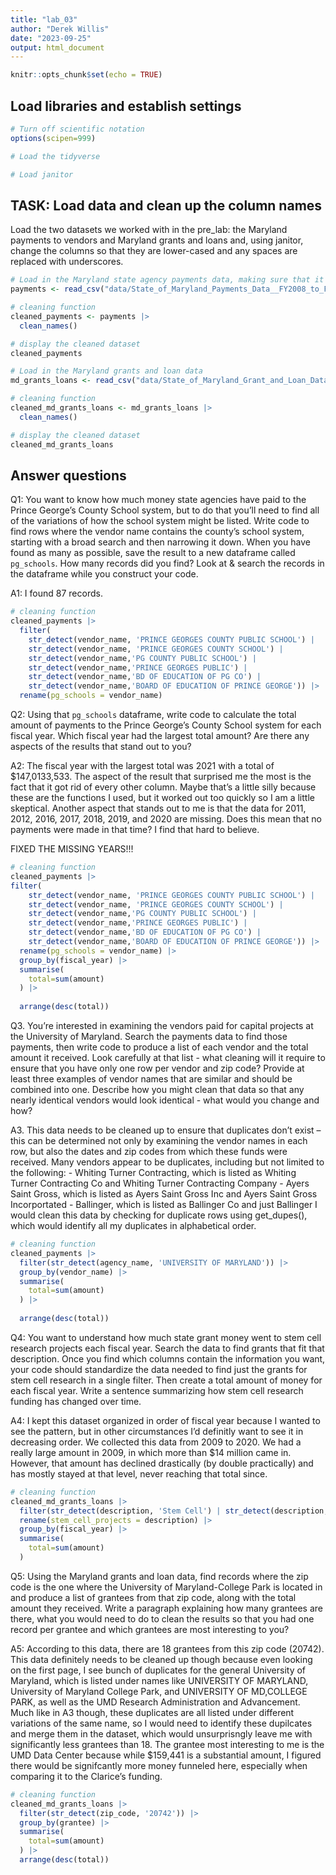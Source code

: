 ```yaml
---
title: "lab_03"
author: "Derek Willis"
date: "2023-09-25"
output: html_document
---
```


```r
knitr::opts_chunk$set(echo = TRUE)
```

## Load libraries and establish settings

```r
# Turn off scientific notation
options(scipen=999)

# Load the tidyverse

# Load janitor
```

## TASK: Load data and clean up the column names

Load the two datasets we worked with in the pre_lab: the Maryland payments to vendors and Maryland grants and loans and, using janitor, change the columns so that they are lower-cased and any spaces are replaced with underscores.

```r
# Load in the Maryland state agency payments data, making sure that it correctly sets the datatypes using all of the rows
payments <- read_csv("data/State_of_Maryland_Payments_Data__FY2008_to_FY2024.csv", guess_max=373564)

# cleaning function
cleaned_payments <- payments |>
  clean_names()

# display the cleaned dataset
cleaned_payments

# Load in the Maryland grants and loan data
md_grants_loans <- read_csv("data/State_of_Maryland_Grant_and_Loan_Data__FY2009_to_FY2022.csv")

# cleaning function
cleaned_md_grants_loans <- md_grants_loans |>
  clean_names()

# display the cleaned dataset
cleaned_md_grants_loans
```

## Answer questions

Q1: You want to know how much money state agencies have paid to the Prince George's County School system, but to do that you'll need to find all of the variations of how the school system might be listed. Write code to find rows where the vendor name contains the county's school system, starting with a broad search and then narrowing it down. When you have found as many as possible, save the result to a new dataframe called `pg_schools`. How many records did you find? Look at & search the records in the dataframe while you construct your code.

A1: I found 87 records.

```r
# cleaning function
cleaned_payments |>
  filter(
    str_detect(vendor_name, 'PRINCE GEORGES COUNTY PUBLIC SCHOOL') | 
    str_detect(vendor_name, 'PRINCE GEORGES COUNTY SCHOOL') |
    str_detect(vendor_name,'PG COUNTY PUBLIC SCHOOL') |
    str_detect(vendor_name,'PRINCE GEORGES PUBLIC') |
    str_detect(vendor_name,'BD OF EDUCATION OF PG CO') |
    str_detect(vendor_name,'BOARD OF EDUCATION OF PRINCE GEORGE')) |>
  rename(pg_schools = vendor_name)

```

Q2: Using that `pg_schools` dataframe, write code to calculate the total amount of payments to the Prince George's County School system for each fiscal year. Which fiscal year had the largest total amount? Are there any aspects of the results that stand out to you?

A2: The fiscal year with the largest total was 2021 with a total of $147,0133,533. The aspect of the result that surprised me the most is the fact that it got rid of every other column. Maybe that's a little silly because these are the functions I used, but it worked out too quickly so I am a little skeptical. Another aspect that stands out to me is that the data for 2011, 2012, 2016, 2017, 2018, 2019, and 2020 are missing. Does this mean that no payments were made in that time? I find that hard to believe.

FIXED THE MISSING YEARS!!!

```r
# cleaning function
cleaned_payments |>
filter(
    str_detect(vendor_name, 'PRINCE GEORGES COUNTY PUBLIC SCHOOL') | 
    str_detect(vendor_name, 'PRINCE GEORGES COUNTY SCHOOL') |
    str_detect(vendor_name,'PG COUNTY PUBLIC SCHOOL') |
    str_detect(vendor_name,'PRINCE GEORGES PUBLIC') |
    str_detect(vendor_name,'BD OF EDUCATION OF PG CO') |
    str_detect(vendor_name,'BOARD OF EDUCATION OF PRINCE GEORGE')) |>
  rename(pg_schools = vendor_name) |>
  group_by(fiscal_year) |>
  summarise(
    total=sum(amount)
  ) |>
  
  arrange(desc(total))
```

Q3. You're interested in examining the vendors paid for capital projects at the University of Maryland. Search the payments data to find those payments, then write code to produce a list of each vendor and the total amount it received. Look carefully at that list - what cleaning will it require to ensure that you have only one row per vendor and zip code? Provide at least three examples of vendor names that are similar and should be combined into one. Describe how you might clean that data so that any nearly identical vendors would look identical - what would you change and how?

A3. This data needs to be cleaned up to ensure that duplicates don't exist -- this can be determined not only by examining the vendor names in each row, but also the dates and zip codes from which these funds were received. Many vendors appear to be duplicates, including but not limited to the following: 
 - Whiting Turner Contracting, which is listed as Whiting Turner Contracting Co and Whiting Turner Contracting Company
 - Ayers Saint Gross, which is listed as Ayers Saint Gross Inc and Ayers Saint Gross Incorportated
 - Ballinger, which is listed as Ballinger Co and just Ballinger
I would clean this data by checking for duplicate rows using get_dupes(), which would identify all my duplicates in alphabetical order. 

```r
# cleaning function
cleaned_payments |>
  filter(str_detect(agency_name, 'UNIVERSITY OF MARYLAND')) |>
  group_by(vendor_name) |>
  summarise(
    total=sum(amount)
  ) |>
  
  arrange(desc(total))
```

Q4: You want to understand how much state grant money went to stem cell research projects each fiscal year. Search the data to find grants that fit that description. Once you find which columns contain the information you want, your code should standardize the data needed to find just the grants for stem cell research in a single filter. Then create a total amount of money for each fiscal year. Write a sentence summarizing how stem cell research funding has changed over time.

A4: I kept this dataset organized in order of fiscal year because I wanted to see the pattern, but in other circumstances I'd definitly want to see it in decreasing order. We collected this data from 2009 to 2020. We had a really large amount in 2009, in which more than $14 million came in. However, that amount has declined drastically (by double practically) and has mostly stayed at that level, never reaching that total since. 

```r
# cleaning function
cleaned_md_grants_loans |>
  filter(str_detect(description, 'Stem Cell') | str_detect(description, 'STEM CELL')) |>
  rename(stem_cell_projects = description) |>
  group_by(fiscal_year) |>
  summarise(
    total=sum(amount)
  )
```

Q5: Using the Maryland grants and loan data, find records where the zip code is the one where the University of Maryland-College Park is located in and produce a list of grantees from that zip code, along with the total amount they received. Write a paragraph explaining how many grantees are there, what you would need to do to clean the results so that you had one record per grantee and which grantees are most interesting to you?

A5: According to this data, there are 18 grantees from this zip code (20742). This data definitely needs to be cleaned up though because even looking on the first page, I see bunch of duplicates for the general University of Maryland, which is listed under names like UNIVERSITY OF MARYLAND, University of Maryland College Park, and UNIVERSITY OF MD,COLLEGE PARK, as well as the UMD Research Administration and Advancement. Much like in A3 though, these duplicates are all listed under different variations of the same name, so I would need to identify these dupilcates and merge them in the dataset, which would unsurprisngly leave me with significantly less grantees than 18. The grantee most interesting to me is the UMD Data Center because while $159,441 is a substantial amount, I figured there would be signifcantly more money funneled here, especially when comparing it to the Clarice's funding.

```r
# cleaning function
cleaned_md_grants_loans |>
  filter(str_detect(zip_code, '20742')) |>
  group_by(grantee) |>
  summarise(
    total=sum(amount)
  ) |>
  arrange(desc(total))
```

